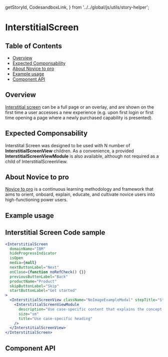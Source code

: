   getStoryId,
  CodesandboxLink,
} from '../../global/js/utils/story-helper';

<Meta title="Interstitial Screen" component={InterstitialScreen} />

# InterstitialScreen

## Table of Contents

- [Overview](#overview)
- [Expected Componsability](#expected-composability)
- [About Novice to pro](#about-novice-to-pro)
- [Example usage](#example-usage)
- [Component API](#component-api)

## Overview

[Interstitial screen](https://pages.github.ibm.com/cdai-design/pal/components/onboarding/interstitial/usage)
can be a full page or an overlay, and are shown on the first time a user
accesses a new experience (e.g. upon first login or first time opening a page
where a newly purchased capability is presented).

## Expected Componsability

Interstital Screen was designed to be used with N number of
**InterstitialScreenView** children. As a convenience, a provided
**InterstitialScreenViewModule** is also available, although not required as a
child of InterstitialScreenView.

## About Novice to pro

[Novice to pro](https://pages.github.ibm.com/security/security-design/teams-across-security/novice-to-pro/overview/)
is a continuous learning methodology and framework that aims to orient, onboard,
explain, educate, and cultivate novice users into high-functioning power users.

## Example usage

<Canvas>
  <Story
    id={getStoryId(InterstitialScreen.displayName, 'interstitial-screen-modal')}
  />
</Canvas>

## Interstitial Screen Code sample

```jsx
<InterstitialScreen
  domainName="IBM"
  hideProgressIndicator
  isOpen
  media={null}
  nextButtonLabel="Next"
  onClose={function noRefCheck() {}}
  previousButtonLabel="Back"
  productName="Product"
  skipButtonLabel="Skip"
  startButtonLabel="Get started"
>
  <InterstitialScreenView className="NoImageExampleModal" stepTitle="Step 1">
    <InterstitialScreenViewModule
      description="Use case-specific content that explains the concept. Use case-specific content that explains the concept. Use case-specific content that explains the concept. Use case-specific content that explains the concept."
      size="sm"
      title="Use case-specific heading"
    />
  </InterstitialScreenView>
</InterstitialScreen>
```

## Component API

<ArgsTable />
